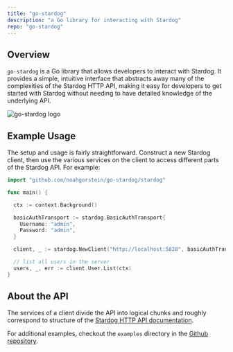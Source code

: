 ```yaml
---
title: "go-stardog"
description: "a Go library for interacting with Stardog"
repo: "go-stardog"
---
```



## Overview

`go-stardog` is a Go library that allows developers to interact with Stardog. It provides a simple, intuitive interface that abstracts away many of the complexities of the Stardog HTTP API, making it easy for developers to get started with Stardog without needing to have detailed knowledge of the underlying API.

<Image class="md:max-h-[720px] md:w-auto" src={hero} alt="go-stardog logo" />

## Example Usage

The setup and usage is fairly straightforward. Construct a new Stardog client, then use the various services on the client to access different parts of the Stardog API. For example:

```go
import "github.com/noahgorstein/go-stardog/stardog"

func main() {

  ctx := context.Background()

  basicAuthTransport := stardog.BasicAuthTransport{
    Username: "admin",
    Password: "admin",
  }

  client, _ := stardog.NewClient("http://localhost:5820", basicAuthTransport.Client())

  // list all users in the server
  users, _, err := client.User.List(ctx)
}
```

## About the API

The services of a client divide the API into logical chunks and roughly correspond to structure of the [Stardog HTTP API documentation](https://stardog-union.github.io/http-docs/).

For additional examples, checkout the `examples` directory in the [Github repository](https://github.com/noahgorstein/go-stardog/tree/main/examples).
